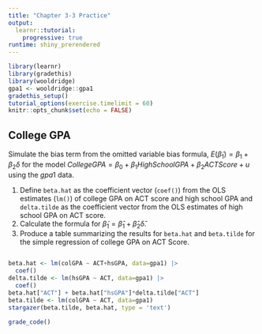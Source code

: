 ```yaml
---
title: "Chapter 3-3 Practice"
output: 
  learnr::tutorial: 
    progressive: true
runtime: shiny_prerendered
---
```


```r
library(learnr)
library(gradethis)
library(wooldridge)
gpa1 <- wooldridge::gpa1
gradethis_setup()
tutorial_options(exercise.timelimit = 60)
knitr::opts_chunk$set(echo = FALSE)
```

## College GPA 

Simulate the bias term from the omitted variable bias formula, $E(\tilde\beta_1) = \beta_1 + \beta_2\delta$ for the model $CollegeGPA = \beta_0 + \beta_1HighSchoolGPA + \beta_2ACTScore + u$ using the $gpa1$ data. 

1. Define `beta.hat` as the coefficient vector (`coef()`) from the OLS estimates (`lm()`) of college GPA on ACT score and high school GPA and `delta.tilde` as the coefficient vector from the OLS estimates of high school GPA on ACT score. 
3. Calculate the formula for $\tilde\beta_1 = \hat\beta_1 + \hat\beta_2\hat\delta$. 
4. Produce a table summarizing the results for `beta.hat` and `beta.tilde` for the simple regression of college GPA on ACT Score. 

```r

```

```r
beta.hat <- lm(colGPA ~ ACT+hsGPA, data=gpa1) |> 
  coef()
delta.tilde <- lm(hsGPA ~ ACT, data=gpa1) |>
  coef()
beta.hat["ACT"] + beta.hat["hsGPA"]*delta.tilde["ACT"]
beta.tilde <- lm(colGPA ~ ACT, data=gpa1)
stargazer(beta.tilde, beta.hat, type = 'text')
```

```r
grade_code()
```

